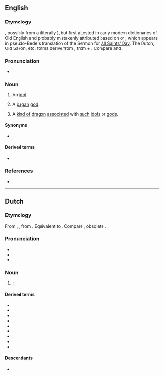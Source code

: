 ==English==

===Etymology===
{{unknown|en}}, possibly from a {{calque|en|ang|*æfgod|nocap=1}} (literally {{af|en|off-|god|nocat=1}}), but first attested in early modern dictionaries of Old English and probably mistakenly attributed based on {{cog|nl|afgod}} or {{cog|osx|afgod}}, which appears in pseudo-Bede's translation of the Sermon for [[All Saints' Day]]. The Dutch, Old Saxon, etc. forms derive from {{cog|goh|abgot||[[idol]], [[pagan]] god}}, from {{m|goh|ab-||off, away from}} + {{m|goh|got||[[God]], [[god]]}}. Compare {{cog|ang|æfgælþ||[[superstition]]}} and {{cog|got|𐌰𐍆𐌲𐌿𐌸𐍃|t=godless, impious}}. {{rfv-etym|en}}

===Pronunciation===
* {{IPA|en|/ˈæfɡɒd/}}

===Noun===
{{en-noun}}

# {{lb|en|religion|pejorative|historical|obsolete}} An [[idol]].
# {{lb|en|religion|pejorative|historical|obsolete}} A [[pagan]] [[god]].
# {{lb|en|heraldry|historical|obsolete}} A [[kind of]] [[dragon]] [[associated]] with [[such]] [[idol]]s or [[god]]s.

====Synonyms====
* {{l|en|baal}}

====Derived terms====
* {{l|en|afgodness}}

===References===
* {{R:OED Online|† afgod|n|3570|date=2012}}

----

==Dutch==
{{wikipedia|lang=nl}}

===Etymology===
From {{inh|nl|dum|afgod}}, {{m|dum|afgot}}, from {{inh|nl|odt|afgot}}. Equivalent to {{compound|nl|af|god}}. Compare {{cog|de|Abgott}}, obsolete {{cog|en|afgod}}.

===Pronunciation===
* {{IPA|nl|/ˈɑf.xɔt/}}
* {{audio|nl|Nl-afgod.ogg|audio}}
* {{hyphenation|nl|af|god}}

===Noun===
{{nl-noun|m|-:en|afgodje}}

# {{lb|nl|religion|pejorative}} {{l|en|idol}}; {{l|en|false}} {{l|en|deity}}

====Derived terms====
* {{l|nl|afgoderij}}
* {{l|nl|afgodes}}
* {{l|nl|afgodig}}
* {{l|nl|afgodin}}
* {{l|nl|afgodisch}}
* {{l|nl|afgodist}}
* {{l|nl|afgodsbeeld}}
* {{l|nl|afgodslang}}
* {{l|nl|verafgoden}}

====Descendants====
* {{desc|dcr|afgod}}